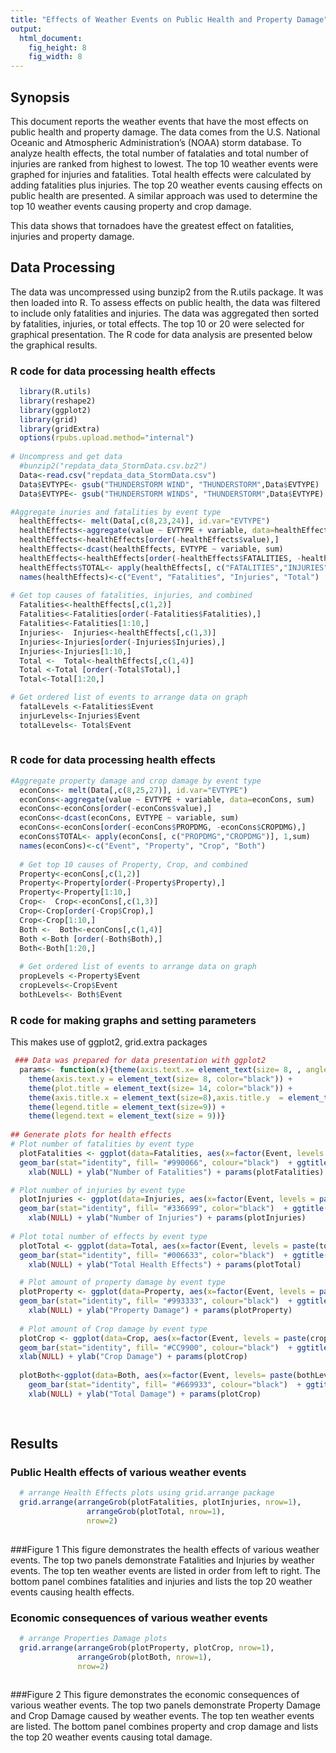 ```yaml
---
title: "Effects of Weather Events on Public Health and Property Damage"
output:
  html_document:
    fig_height: 8
    fig_width: 8
---
```



## Synopsis
This document reports the weather events that have the most effects on public health and property damage. The data comes from the  U.S. National Oceanic and Atmospheric Administration's (NOAA) storm database. To analyze health effects, the total number of fatalaties and total number of injuries are ranked from highest to lowest. The top 10 weather events were graphed for injuries and fatalities. Total health effects were calculated by adding fatalities plus injuries. The top 20 weather events causing effects on public health are presented. A similar approach was used to determine the top 10 weather events causing property and crop damage.

This data shows that tornadoes have the greatest effect on fatalities, injuries and property damage. 

## Data Processing
The data was uncompressed using bunzip2 from the R.utils package. It was then loaded into R. To assess effects on public health, the data was filtered to include only fatalities and injuries. The data was aggregated then sorted by fatalities, injuries, or total effects. The top 10 or 20 were selected for graphical presentation. The R code for data analysis are presented below the graphical results.

### R code for data processing health effects
```r
  library(R.utils)
  library(reshape2)
  library(ggplot2)
  library(grid)
  library(gridExtra)
  options(rpubs.upload.method="internal")
  
# Uncompress and get data
  #bunzip2("repdata_data_StormData.csv.bz2")
  Data<-read.csv("repdata_data_StormData.csv")
  Data$EVTYPE<- gsub("THUNDERSTORM WIND", "THUNDERSTORM",Data$EVTYPE)
  Data$EVTYPE<- gsub("THUNDERSTORM WINDS", "THUNDERSTORM",Data$EVTYPE)

#Aggregate inuries and fatalities by event type
  healthEffects<- melt(Data[,c(8,23,24)], id.var="EVTYPE")
  healthEffects<-aggregate(value ~ EVTYPE + variable, data=healthEffects, sum, na.rm=TRUE)
  healthEffects<-healthEffects[order(-healthEffects$value),]
  healthEffects<-dcast(healthEffects, EVTYPE ~ variable, sum)
  healthEffects<-healthEffects[order(-healthEffects$FATALITIES, -healthEffects$INJURIES),]
  healthEffects$TOTAL<- apply(healthEffects[, c("FATALITIES","INJURIES")], 1,sum)
  names(healthEffects)<-c("Event", "Fatalities", "Injuries", "Total")
  
# Get top causes of fatalities, injuries, and combined
  Fatalities<-healthEffects[,c(1,2)]
  Fatalities<-Fatalities[order(-Fatalities$Fatalities),]
  Fatalities<-Fatalities[1:10,]
  Injuries<-  Injuries<-healthEffects[,c(1,3)]
  Injuries<-Injuries[order(-Injuries$Injuries),]
  Injuries<-Injuries[1:10,]
  Total <-  Total<-healthEffects[,c(1,4)]
  Total <-Total [order(-Total$Total),]
  Total<-Total[1:20,]

# Get ordered list of events to arrange data on graph  
  fatalLevels <-Fatalities$Event
  injurLevels<-Injuries$Event
  totalLevels<- Total$Event
  
```


### R code for data processing health effects
```r
#Aggregate property damage and crop damage by event type
  econCons<- melt(Data[,c(8,25,27)], id.var="EVTYPE")
  econCons<-aggregate(value ~ EVTYPE + variable, data=econCons, sum)
  econCons<-econCons[order(-econCons$value),]
  econCons<-dcast(econCons, EVTYPE ~ variable, sum)
  econCons<-econCons[order(-econCons$PROPDMG, -econCons$CROPDMG),]
  econCons$TOTAL<- apply(econCons[, c("PROPDMG","CROPDMG")], 1,sum)
  names(econCons)<-c("Event", "Property", "Crop", "Both")
  
  # Get top 10 causes of Property, Crop, and combined
  Property<-econCons[,c(1,2)]
  Property<-Property[order(-Property$Property),]
  Property<-Property[1:10,]
  Crop<-  Crop<-econCons[,c(1,3)]
  Crop<-Crop[order(-Crop$Crop),]
  Crop<-Crop[1:10,]
  Both <-  Both<-econCons[,c(1,4)]
  Both <-Both [order(-Both$Both),]
  Both<-Both[1:20,]
  
  # Get ordered list of events to arrange data on graph  
  propLevels <-Property$Event
  cropLevels<-Crop$Event
  bothLevels<- Both$Event
```


### R code for making graphs and setting parameters
This makes use of ggplot2, grid.extra packages
```r
 ### Data was prepared for data presentation with ggplot2 
  params<- function(x){theme(axis.text.x= element_text(size= 8, , angle=45, vjust = 1, hjust= 1, color="black")) +
    theme(axis.text.y = element_text(size= 8, color="black")) +
    theme(plot.title = element_text(size= 14, color="black")) + 
    theme(axis.title.x = element_text(size=8),axis.title.y  = element_text(size=12)) +
    theme(legend.title = element_text(size=9)) +
    theme(legend.text = element_text(size = 9))}
    
## Generate plots for health effects    
# Plot number of fatalities by event type
  plotFatalities <- ggplot(data=Fatalities, aes(x=factor(Event, levels = paste(fatalLevels)), y=Fatalities)) +                 
  geom_bar(stat="identity", fill= "#990066", colour="black")  + ggtitle("Fatalities by Weather Event") +
    xlab(NULL) + ylab("Number of Fatalities") + params(plotFatalities)

# Plot number of injuries by event type  
  plotInjuries <- ggplot(data=Injuries, aes(x=factor(Event, levels = paste(injurLevels)), y=Injuries)) +                  
  geom_bar(stat="identity", fill= "#336699", color="black")  + ggtitle("Injuries by Weather Event") +
    xlab(NULL) + ylab("Number of Injuries") + params(plotInjuries)
  
# Plot total number of effects by event type  
  plotTotal <- ggplot(data=Total, aes(x=factor(Event, levels = paste(totalLevels)), y=Total)) +              
  geom_bar(stat="identity", fill= "#006633", color="black")  + ggtitle("Total Health Effects by Weather Event") +
    xlab(NULL) + ylab("Total Health Effects") + params(plotTotal)

  # Plot amount of property damage by event type
  plotProperty <- ggplot(data=Property, aes(x=factor(Event, levels = paste(propLevels)), y=Property)) +                 
  geom_bar(stat="identity", fill= "#993333", colour="black")  + ggtitle("Property Damage by Weather Event") +
    xlab(NULL) + ylab("Property Damage") + params(plotProperty)
  
  # Plot amount of Crop damage by event type
  plotCrop <- ggplot(data=Crop, aes(x=factor(Event, levels = paste(cropLevels)), y=Crop)) +                
  geom_bar(stat="identity", fill= "#CC9900", colour="black")  + ggtitle("Crop Damage by Weather Event") +
  xlab(NULL) + ylab("Crop Damage") + params(plotCrop)
  
  plotBoth<-ggplot(data=Both, aes(x=factor(Event, levels= paste(bothLevels)), y= Both))+
    geom_bar(stat="identity", fill= "#669933", colour="black")  + ggtitle("Total Economic Consequences by Weather Event") +
    xlab(NULL) + ylab("Total Damage") + params(plotCrop)
  
        
```


## Results

### Public Health effects of various weather events


```r
  # arrange Health Effects plots using grid.arrange package
  grid.arrange(arrangeGrob(plotFatalities, plotInjuries, nrow=1),
                 arrangeGrob(plotTotal, nrow=1),
                 nrow=2)
               
```



###Figure 1
This figure demonstrates the health effects of various weather events. The top two panels demonstrate Fatalities and Injuries by weather events. The top ten weather events are listed in order from left to right. The bottom panel combines fatalities and injuries and lists the top 20 weather events causing health effects.







### Economic consequences of various weather events


```r
  # arrange Properties Damage plots
  grid.arrange(arrangeGrob(plotProperty, plotCrop, nrow=1),
               arrangeGrob(plotBoth, nrow=1),
               nrow=2)
  
```




###Figure 2
This figure demonstrates the economic consequences of various weather events. The top two panels demonstrate Property Damage and Crop Damage caused by weather events. The top ten weather events are listed. The bottom panel combines property and crop damage and lists the top 20 weather events causing total damage.
